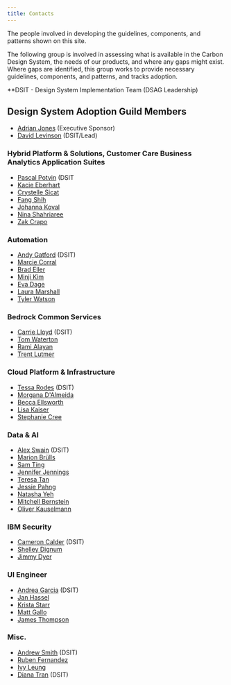 ```yaml
---
title: Contacts
---
```


<PageDescription>

The people involved in developing the guidelines, components, and patterns shown on this site.

</PageDescription>

The following group is involved in assessing what is available in the Carbon Design System,
the needs of our products, and where any gaps might exist. Where gaps are identified, this group works to
provide necessary guidelines, components, and patterns, and tracks adoption.
<p style={{ fontSize: "12px" }}>**DSIT - Design System Implementation Team (DSAG Leadership)</p>

## Design System Adoption Guild Members

- [Adrian Jones](https://w3.ibm.com/bluepages/profile.html?uid=595545897) (Executive Sponsor)
- [David Levinson](https://w3.ibm.com/bluepages/profile.html?uid=1A0429897) (DSIT/Lead)

### Hybrid Platform & Solutions, Customer Care Business Analytics Application Suites

- [Pascal Potvin](https://w3.ibm.com/bluepages/profile.html?uid=0G4070649) (DSIT
- [Kacie Eberhart](https://w3.ibm.com/bluepages/profile.html?uid=5G0431897)
- [Crystelle Sicat](https://w3.ibm.com/bluepages/profile.html?uid=0D6239649)
- [Fang Shih](https://w3.ibm.com/bluepages/profile.html?uid=4J5266897)
- [Johanna Koval](https://w3.ibm.com/bluepages/profile.html?uid=3J3186897)
- [Nina Shahriaree](https://w3.ibm.com/bluepages/profile.html?uid=4J6647897)
- [Zak Crapo](https://w3.ibm.com/bluepages/profile.html?uid=5G1837897)

### Automation

- [Andy Gatford](https://w3.ibm.com/bluepages/profile.html?uid=017452866) (DSIT)
- [Marcie Corral](https://w3.ibm.com/bluepages/profile.html?uid=2D1184897)
- [Brad Eller](https://w3.ibm.com/bluepages/profile.html?uid=5G9442897)
- [Minji Kim](https://w3.ibm.com/bluepages/profile.html?uid=4G4561897)
- [Eva Dage](https://w3.ibm.com/bluepages/profile.html?uid=119040866)
- [Laura Marshall](https://w3.ibm.com/bluepages/profile.html?uid=125355866)
- [Tyler Watson](https://w3.ibm.com/bluepages/profile.html?uid=3J1125897)

### Bedrock Common Services

- [Carrie Lloyd](https://w3.ibm.com/bluepages/profile.html?uid=2D1739897) (DSIT)
- [Tom Waterton](https://w3.ibm.com/bluepages/profile.html?uid=100898866)
- [Rami Alayan](https://w3.ibm.com/bluepages/profile.html?uid=5G8306897)
- [Trent Lutmer](https://w3.ibm.com/bluepages/profile.html?uid=1G9712897)

### Cloud Platform & Infrastructure

- [Tessa Rodes](https://w3.ibm.com/bluepages/profile.html?uid=3G1811897) (DSIT)
- [Morgana D'Almeida](https://w3.ibm.com/bluepages/profile.html?uid=150641724)
- [Becca Ellsworth](https://w3.ibm.com/bluepages/profile.html?uid=1J8917897)
- [Lisa Kaiser](https://w3.ibm.com/bluepages/profile.html?uid=0J3511897)
- [Stephanie Cree](https://w3.ibm.com/bluepages/profile.html?uid=3J1040897)

### Data & AI

- [Alex Swain](https://w3.ibm.com/bluepages/profile.html?uid=2D7819897) (DSIT)
- [Marion Brülls](https://w3.ibm.com/bluepages/profile.html?uid=162819724)
- [Sam Ting](https://w3.ibm.com/bluepages/profile.html?uid=2J7431897)
- [Jennifer Jennings](https://w3.ibm.com/bluepages/profile.html?uid=3J0252897)
- [Teresa Tan](https://w3.ibm.com/bluepages/profile.html?uid=3J5188897)
- [Jessie Pahng](https://w3.ibm.com/bluepages/profile.html?uid=3J4297897)
- [Natasha Yeh](https://w3.ibm.com/bluepages/profile.html?uid=2J3790897)
- [Mitchell Bernstein](https://w3.ibm.com/bluepages/profile.html?uid=0J4832897)
- [Oliver Kauselmann](https://w3.ibm.com/bluepages/profile.html?uid=171930724)

### IBM Security

- [Cameron Calder](https://w3.ibm.com/bluepages/profile.html?uid=4G4447897) (DSIT)
- [Shelley Dignum](https://w3.ibm.com/bluepages/profile.html?uid=5G7214897)
- [Jimmy Dyer](https://w3.ibm.com/bluepages/profile.html?uid=5G7708897)

### UI Engineer

- [Andrea Garcia](https://w3.ibm.com/bluepages/profile.html?uid=4G0746897) (DSIT)
- [Jan Hassel](https://w3.ibm.com/bluepages/profile.html?uid=165702724)
- [Krista Starr](https://w3.ibm.com/bluepages/profile.html?uid=2J2306897)
- [Matt Gallo](https://w3.ibm.com/bluepages/profile.html?uid=5G9495897)
- [James Thompson](https://w3.ibm.com/bluepages/profile.html?uid=2D1629897)

### Misc.

- [Andrew Smith](https://w3.ibm.com/bluepages/profile.html?uid=4G8681897) (DSIT)
- [Ruben Fernandez](https://w3.ibm.com/bluepages/profile.html?uid=5G1754897)
- [Ivy Leung](https://w3.ibm.com/bluepages/profile.html?uid=5J3008897)
- [Diana Tran](https://w3.ibm.com/bluepages/profile.html?uid=0D6749649) (DSIT)
